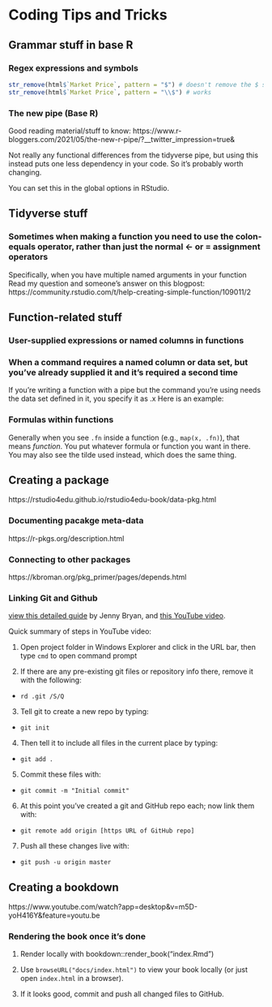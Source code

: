 # Coding Tips and Tricks


## Grammar stuff in base R

### Regex expressions and symbols

```r
str_remove(html$`Market Price`, pattern = "$") # doesn't remove the $ sign
str_remove(html$`Market Price`, pattern = "\\$") # works
```


### The new pipe (Base R)

Good reading material/stuff to know: https://www.r-bloggers.com/2021/05/the-new-r-pipe/?__twitter_impression=true&

Not really any functional differences from the tidyverse pipe, but using this instead puts one less dependency in your code. So it's probably worth changing.

You can set this in the global options in RStudio.

## Tidyverse stuff

### Sometimes when making a function you need to use the colon-equals operator, rather than just the normal <- or = assignment operators

Specifically, when you have multiple named arguments in your function
Read my question and someone's answer on this blogpost: https://community.rstudio.com/t/help-creating-simple-function/109011/2


## Function-related stuff

### User-supplied expressions or named columns in functions


### When a command requires a named column or data set, but you've already supplied it and it's required a second time
If you're writing a function with a pipe but the command you're using needs the data set defined in it, you specify it as .x
Here is an example:


### Formulas within functions

Generally when you see `.fn` inside a function (e.g., `map(x, .fn)`), that means *function*. You put whatever formula or function you want in there. You may also see the tilde used instead, which does the same thing.


## Creating a package

https://rstudio4edu.github.io/rstudio4edu-book/data-pkg.html


### Documenting pacakge meta-data
https://r-pkgs.org/description.html

### Connecting to other packages
https://kbroman.org/pkg_primer/pages/depends.html


### Linking Git and Github
[view this detailed guide](https://r-pkgs.org/git.html#git-rstudio) by Jenny Bryan, and [this YouTube video](https://www.youtube.com/watch?v=XbSwdHBiO4E).

Quick summary of steps in YouTube video:

1. Open project folder in Windows Explorer and click in the URL bar, then type `cmd` to open command prompt

2. If there are any pre-existing git files or repository info there, remove it with the following: 
- `rd .git /S/Q`

3. Tell git to create a new repo by typing: 
- `git init`

4. Then tell it to include all files in the current place by typing: 
- `git add .`

5. Commit these files with: 
- `git commit -m "Initial commit"`

6. At this point you've created a git and GitHub repo each; now link them with: 
- `git remote add origin [https URL of GitHub repo]`

7. Push all these changes live with: 
- `git push -u origin master`


## Creating a bookdown
https://www.youtube.com/watch?app=desktop&v=m5D-yoH416Y&feature=youtu.be


### Rendering the book once it's done

1. Render locally with bookdown::render_book("index.Rmd")

2. Use `browseURL("docs/index.html")` to view your book locally (or just open `index.html` in a browser).

3. If it looks good, commit and push all changed files to GitHub.

